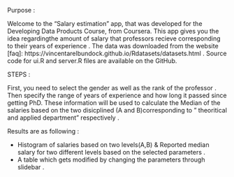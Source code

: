

Purpose :

Welcome to the "Salary estimation" app, that was developed for the Developing Data Products Course, from Coursera. This app gives you the idea regardingthe amount of salary that professors recieve  corresponding to their years of experience . The data was downloaded from the website [faq]: https://vincentarelbundock.github.io/Rdatasets/datasets.html . 
Source code for ui.R and server.R files are available on the GitHub.



STEPS :

First, you need to select the gender as well as the rank of the professor . Then specify the range of years of experience and how long it passed since getting PhD.
These information will be used to calculate the Median of the salaries based on the two disicplined (A and B)corresponding to " theoritical and applied department" respectively . 

Results are as following :

- Histogram of salaries based on two levels(A,B) & Reported median salary for two different levels based on the selected parameters .
- A table which gets modified by changing the parameters through slidebar .




